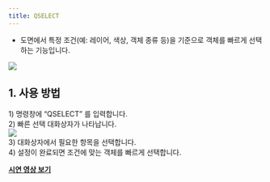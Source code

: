 ```yaml
---
title: QSELECT
---
```



[image1]: ../../../../../assets/images/commands/qselect/image1.png
[image2]: ../../../../../assets/images/commands/qselect/image2.png

* 도면에서 특정 조건(예: 레이어, 색상, 객체 종류 등)을 기준으로 객체를 빠르게 선택 하는 기능입니다.

![][image1]

## **1\. 사용 방법**

1\) 명령창에 “QSELECT” 를 입력합니다.  
2\) 빠른 선택 대화상자가 나타납니다.  
![][image2]  
3\) 대화상자에서 필요한 항목을 선택합니다.  
4\) 설정이 완료되면 조건에 맞는 객체를 빠르게 선택합니다.

[**<Icon name="youtube" class="emoji"/> 시연 영상 보기**]()
